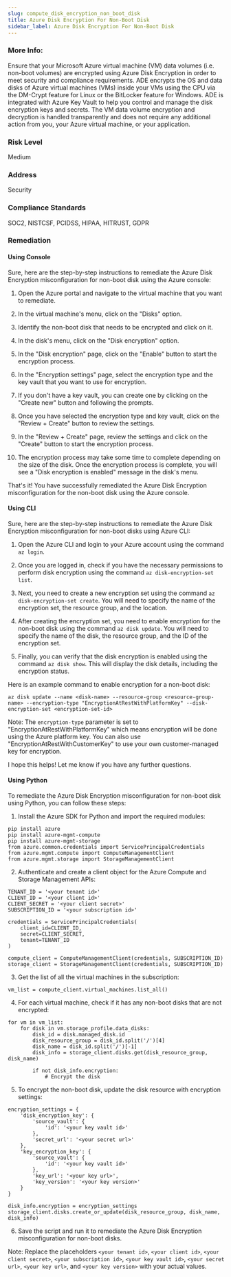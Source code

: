 ```yaml
---
slug: compute_disk_encryption_non_boot_disk
title: Azure Disk Encryption For Non-Boot Disk
sidebar_label: Azure Disk Encryption For Non-Boot Disk
---
```


### More Info:

Ensure that your Microsoft Azure virtual machine (VM) data volumes (i.e. non-boot volumes) are encrypted using Azure Disk Encryption in order to meet security and compliance requirements. ADE encrypts the OS and data disks of Azure virtual machines (VMs) inside your VMs using the CPU via the DM-Crypt feature for Linux or the BitLocker feature for Windows. ADE is integrated with Azure Key Vault to help you control and manage the disk encryption keys and secrets. The VM data volume encryption and decryption is handled transparently and does not require any additional action from you, your Azure virtual machine, or your application.

### Risk Level

Medium

### Address

Security

### Compliance Standards

SOC2, NISTCSF, PCIDSS, HIPAA, HITRUST, GDPR
### Remediation

#### Using Console

Sure, here are the step-by-step instructions to remediate the Azure Disk Encryption misconfiguration for non-boot disk using the Azure console:

1. Open the Azure portal and navigate to the virtual machine that you want to remediate.

2. In the virtual machine's menu, click on the "Disks" option.

3. Identify the non-boot disk that needs to be encrypted and click on it.

4. In the disk's menu, click on the "Disk encryption" option.

5. In the "Disk encryption" page, click on the "Enable" button to start the encryption process.

6. In the "Encryption settings" page, select the encryption type and the key vault that you want to use for encryption.

7. If you don't have a key vault, you can create one by clicking on the "Create new" button and following the prompts.

8. Once you have selected the encryption type and key vault, click on the "Review + Create" button to review the settings.

9. In the "Review + Create" page, review the settings and click on the "Create" button to start the encryption process.

10. The encryption process may take some time to complete depending on the size of the disk. Once the encryption process is complete, you will see a "Disk encryption is enabled" message in the disk's menu.

That's it! You have successfully remediated the Azure Disk Encryption misconfiguration for the non-boot disk using the Azure console.

#### Using CLI

Sure, here are the step-by-step instructions to remediate the Azure Disk Encryption misconfiguration for non-boot disks using Azure CLI:

1. Open the Azure CLI and login to your Azure account using the command `az login`.

2. Once you are logged in, check if you have the necessary permissions to perform disk encryption using the command `az disk-encryption-set list`.

3. Next, you need to create a new encryption set using the command `az disk-encryption-set create`. You will need to specify the name of the encryption set, the resource group, and the location.

4. After creating the encryption set, you need to enable encryption for the non-boot disk using the command `az disk update`. You will need to specify the name of the disk, the resource group, and the ID of the encryption set.

5. Finally, you can verify that the disk encryption is enabled using the command `az disk show`. This will display the disk details, including the encryption status.

Here is an example command to enable encryption for a non-boot disk:

```
az disk update --name <disk-name> --resource-group <resource-group-name> --encryption-type "EncryptionAtRestWithPlatformKey" --disk-encryption-set <encryption-set-id>
```

Note: The `encryption-type` parameter is set to "EncryptionAtRestWithPlatformKey" which means encryption will be done using the Azure platform key. You can also use "EncryptionAtRestWithCustomerKey" to use your own customer-managed key for encryption.

I hope this helps! Let me know if you have any further questions.

#### Using Python

To remediate the Azure Disk Encryption misconfiguration for non-boot disk using Python, you can follow these steps:

1. Install the Azure SDK for Python and import the required modules:

```
pip install azure
pip install azure-mgmt-compute
pip install azure-mgmt-storage
from azure.common.credentials import ServicePrincipalCredentials
from azure.mgmt.compute import ComputeManagementClient
from azure.mgmt.storage import StorageManagementClient
```

2. Authenticate and create a client object for the Azure Compute and Storage Management APIs:

```
TENANT_ID = '<your tenant id>'
CLIENT_ID = '<your client id>'
CLIENT_SECRET = '<your client secret>'
SUBSCRIPTION_ID = '<your subscription id>'

credentials = ServicePrincipalCredentials(
    client_id=CLIENT_ID,
    secret=CLIENT_SECRET,
    tenant=TENANT_ID
)

compute_client = ComputeManagementClient(credentials, SUBSCRIPTION_ID)
storage_client = StorageManagementClient(credentials, SUBSCRIPTION_ID)
```

3. Get the list of all the virtual machines in the subscription:

```
vm_list = compute_client.virtual_machines.list_all()
```

4. For each virtual machine, check if it has any non-boot disks that are not encrypted:

```
for vm in vm_list:
    for disk in vm.storage_profile.data_disks:
        disk_id = disk.managed_disk.id
        disk_resource_group = disk_id.split('/')[4]
        disk_name = disk_id.split('/')[-1]
        disk_info = storage_client.disks.get(disk_resource_group, disk_name)
        
        if not disk_info.encryption:
            # Encrypt the disk
```

5. To encrypt the non-boot disk, update the disk resource with encryption settings:

```
encryption_settings = {
    'disk_encryption_key': {
        'source_vault': {
            'id': '<your key vault id>'
        },
        'secret_url': '<your secret url>'
    },
    'key_encryption_key': {
        'source_vault': {
            'id': '<your key vault id>'
        },
        'key_url': '<your key url>',
        'key_version': '<your key version>'
    }
}

disk_info.encryption = encryption_settings
storage_client.disks.create_or_update(disk_resource_group, disk_name, disk_info)
```

6. Save the script and run it to remediate the Azure Disk Encryption misconfiguration for non-boot disks.

Note: Replace the placeholders `<your tenant id>`, `<your client id>`, `<your client secret>`, `<your subscription id>`, `<your key vault id>`, `<your secret url>`, `<your key url>`, and `<your key version>` with your actual values.



